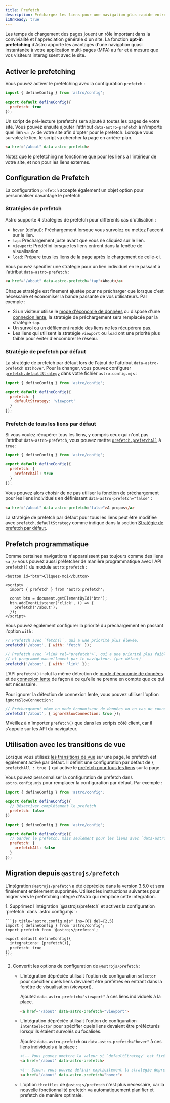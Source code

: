```yaml
---
title: Prefetch
description: Préchargez les liens pour une navigation plus rapide entre les pages.
i18nReady: true
---
```



Les temps de chargement des pages jouent un rôle important dans la convivialité et l'appréciation générale d'un site. La fonction **opt-in prefetching** d'Astro apporte les avantages d'une navigation quasi instantanée à votre application multi-pages (MPA) au fur et à mesure que vos visiteurs interagissent avec le site.

## Activer le prefetching

Vous pouvez activer le prefetching avec la configuration `prefetch` :

```js title="astro.config.mjs" ins={4}
import { defineConfig } from 'astro/config';

export default defineConfig({
  prefetch: true
});
```

Un script de pré-lecture (prefetch) sera ajouté à toutes les pages de votre site. Vous pouvez ensuite ajouter l'attribut `data-astro-prefetch` à n'importe quel lien `<a />` de votre site afin d'opter pour le prefetch. Lorsque vous survolez le lien, le script va chercher la page en arrière-plan.

```html
<a href="/about" data-astro-prefetch>
```

Notez que le prefetching ne fonctionne que pour les liens à l'intérieur de votre site, et non pour les liens externes.

## Configuration de Prefetch

La configuration `prefetch` accepte également un objet option pour personnaliser davantage le prefetch.

### Stratégies de prefetch

Astro supporte 4 stratégies de prefetch pour différents cas d'utilisation :

- `hover` (défaut): Préchargement lorsque vous survolez ou mettez l'accent sur le lien.
- `tap`: Préchargement juste avant que vous ne cliquiez sur le lien.
- `viewport`: Prédéfini lorsque les liens entrent dans la fenêtre de visualisation.
- `load`: Prépare tous les liens de la page après le chargement de celle-ci.

Vous pouvez spécifier une stratégie pour un lien individuel en le passant à l'attribut `data-astro-prefetch` :

```html
<a href="/about" data-astro-prefetch="tap">About</a>
```

Chaque stratégie est finement ajustée pour ne précharger que lorsque c'est nécessaire et économiser la bande passante de vos utilisateurs. Par exemple :

- Si un visiteur utilise le [mode d'économie de données](https://developer.mozilla.org/fr/docs/Web/API/NetworkInformation/saveData) ou dispose d'une [connexion lente](https://developer.mozilla.org/fr/docs/Web/API/NetworkInformation/effectiveType), la stratégie de préchargement sera remplacée par la stratégie `tap`.
- Un survol ou un défilement rapide des liens ne les récupérera pas.
- Les liens qui utilisent la stratégie `viewport` ou `load` ont une priorité plus faible pour éviter d'encombrer le réseau.

### Stratégie de prefetch par défaut

La stratégie de prefetch par défaut lors de l'ajout de l'attribut `data-astro-prefetch` est `hover`. Pour la changer, vous pouvez configurer [`prefetch.defaultStrategy`](/fr/reference/configuration-reference/#prefetchdefaultstrategy) dans votre fichier `astro.config.mjs` :

```js title="astro.config.mjs" ins={4-6}
import { defineConfig } from 'astro/config';

export default defineConfig({
  prefetch: {
    defaultStrategy: 'viewport'
  }
});
```

### Prefetch de tous les liens par défaut

Si vous voulez récupérer tous les liens, y compris ceux qui n'ont pas l'attribut `data-astro-prefetch`, vous pouvez mettre [`prefetch.prefetchAll`](/fr/reference/configuration-reference/#prefetchprefetchall) à `true`:

```js title="astro.config.mjs" ins={4-6}
import { defineConfig } from 'astro/config';

export default defineConfig({
  prefetch: {
    prefetchAll: true
  }
});
```

Vous pouvez alors choisir de ne pas utiliser la fonction de préchargement pour les liens individuels en définissant `data-astro-prefetch="false"` :

```html
<a href="/about" data-astro-prefetch="false">A propos</a>
```

La stratégie de prefetch par défaut pour tous les liens peut être modifiée avec `prefetch.defaultStrategy` comme indiqué dans la section [Stratégie de prefetch par défaut](#stratégie-de-prefetch-par-défaut).

## Prefetch programmatique

Comme certaines navigations n'apparaissent pas toujours comme des liens `<a />` vous pouvez aussi préfetcher de manière programmatique avec l'API `prefetch()` du module `astro:prefetch` :

```astro
<button id="btn">Cliquez-moi</button>

<script>
  import { prefetch } from 'astro:prefetch';

  const btn = document.getElementById('btn');
  btn.addEventListener('click', () => {
    prefetch('/about');
  });
</script>
```

Vous pouvez également configurer la priorité du préchargement en passant l'option `with` :

```js
// Prefetch avec `fetch()`, qui a une priorité plus élevée.
prefetch('/about', { with: 'fetch' });

// Prefetch avec `<link rel="prefetch">`, qui a une priorité plus faible
// et programmé manuellement par le navigateur. (par défaut)
prefetch('/about', { with: 'link' });
```

L'API `prefetch()` inclut la même détection de [mode d'économie de données](https://developer.mozilla.org/fr/docs/Web/API/NetworkInformation/saveData) et de [connexion lente](https://developer.mozilla.org/fr/docs/Web/API/NetworkInformation/effectiveType) de façon à ce qu'elle ne prenne en compte que ce qui est nécessaire.

Pour ignorer la détection de connexion lente, vous pouvez utiliser l'option `ignoreSlowConnection` :

```js
// Préchargement même en mode économiseur de données ou en cas de connexion lente
prefetch('/about', { ignoreSlowConnection: true });
```

MVeillez à n'importer `prefetch()` que dans les scripts côté client, car il s'appuie sur les API du navigateur.

## Utilisation avec les transitions de vue

Lorsque vous utilisez [les transitions de vue](/fr/guides/view-transitions/) sur une page, le prefetch est également activé par défaut. Il définit une configuration par défaut de `{ prefetchAll : true }` qui active le [prefetch pour tous les liens](#prefetch-de-tous-les-liens-par-défaut) sur la page.

Vous pouvez personnaliser la configuration de prefetch dans `astro.config.mjs` pour remplacer la configuration par défaut. Par exemple :
  
```js title="astro.config.mjs"
import { defineConfig } from 'astro/config';

export default defineConfig({
  // Désactiver complètement le prefetch
  prefetch: false
})
```

```js title="astro.config.js"
import { defineConfig } from 'astro/config';

export default defineConfig({
  // Garder le prefetch, mais seulement pour les liens avec `data-astro-prefetch`.
  prefetch: {
    prefetchAll: false
  }
});
```

## Migration depuis `@astrojs/prefetch`

L'intégration `@astrojs/prefetch` a été dépréciée dans la version 3.5.0 et sera finalement entièrement supprimée. Utilisez les instructions suivantes pour migrer vers le prefetching intégré d'Astro qui remplace cette intégration.

<Steps>
1. Supprimez l'intégration `@astrojs/prefetch` et activez la configuration `prefetch` dans `astro.config.mjs` :

    ```js title="astro.config.mjs" ins={6} del={2,5}
    import { defineConfig } from 'astro/config';
    import prefetch from '@astrojs/prefetch';

    export default defineConfig({
      integrations: [prefetch()],
      prefetch: true
    });
    ```

2. Convertit les options de configuration de `@astrojs/prefetch` :

    - L'intégration dépréciée utilisait l'option de configuration `selector` pour spécifier quels liens devraient être préfétrés en entrant dans la fenêtre de visualisation (viewport).
    
      Ajoutez `data-astro-prefetch="viewport"` à ces liens individuels à la place.

      ```html
      <a href="/about" data-astro-prefetch="viewport">
      ```

    - L'intégration dépréciée utilisait l'option de configuration `intentSelector` pour spécifier quels liens devaient être préfécturés lorsqu'ils étaient survolés ou focalisés.
    
      Ajoutez `data-astro-prefetch` ou `data-astro-prefetch="hover"` à ces liens individuels à la place :

      ```html
      <!-- Vous pouvez omettre la valeur si `defaultStrategy` est fixé à `hover` (par défaut). -->
      <a href="/about" data-astro-prefetch>

      <!-- Sinon, vous pouvez définir explicitement la stratégie deprefetch -->
      <a href="/about" data-astro-prefetch="hover">
      ```

    - L'option `throttles` de `@astrojs/prefetch` n'est plus nécessaire, car la nouvelle fonctionnalité prefetch va automatiquement planifier et prefetch de manière optimale.
</Steps>
